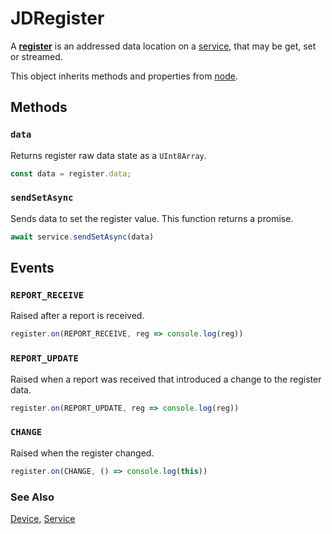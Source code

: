 # JDRegister

A **[register](/clients/web/dom/register)** is an addressed data location
on a [service](/clients/web/dom/service), that may be get, set or streamed. 

<DeviceList />

This object inherits methods and properties from [node](/clients/web/dom/node).

## Methods

### ``data``

Returns register raw data state as a ``UInt8Array``.

```typescript
const data = register.data;
```

### ``sendSetAsync``

Sends data to set the register value. This function returns a promise.

```typescript
await service.sendSetAsync(data)
```

## Events

### ``REPORT_RECEIVE``

Raised after a report is received.

```typescript
register.on(REPORT_RECEIVE, reg => console.log(reg))
```

### ``REPORT_UPDATE``

Raised when a report was received that introduced a change to the register data.

```typescript
register.on(REPORT_UPDATE, reg => console.log(reg))
```

### ``CHANGE``

Raised when the register changed.

```typescript
register.on(CHANGE, () => console.log(this))
```


### See Also

[Device](/clients/web/dom/device), [Service](/clients/web/dom/service)